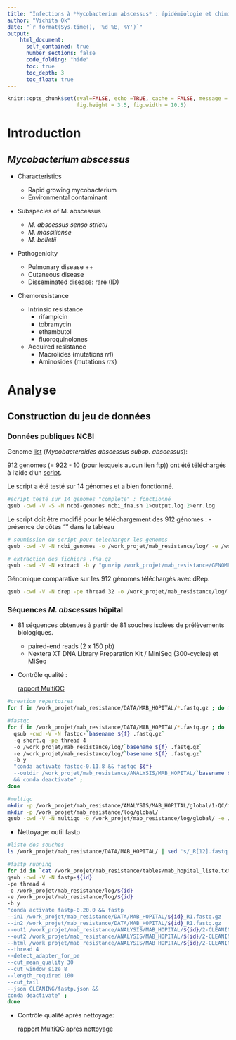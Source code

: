 ```yaml
---
title: "Infections à *Mycobacterium abscessus* : épidémiologie et chimio-résistance"
author: "Vichita Ok"
date: "`r format(Sys.time(), '%d %B, %Y')`"
output:
    html_document:
      self_contained: true
      number_sections: false
      code_folding: "hide"
      toc: true
      toc_depth: 3
      toc_float: true
---
```



```r
knitr::opts_chunk$set(eval=FALSE, echo =TRUE, cache = FALSE, message = FALSE, warning = FALSE, cache.lazy = FALSE,
                      fig.height = 3.5, fig.width = 10.5)
```


# Introduction

## *Mycobacterium abscessus*

* Characteristics

    + Rapid growing mycobacterium 
    + Environmental contaminant  


* Subspecies of M. abscessus

    + *M. abscessus senso strictu*
    + *M. massiliense*
    + *M. bolletii*  


* Pathogenicity

    + Pulmonary disease ++
    + Cutaneous disease
    + Disseminated disease: rare (ID)  
    
* Chemoresistance

    + Intrinsic resistance
        - rifampicin
        - tobramycin
        - ethambutol
        - fluoroquinolones  
        
    + Acquired resistance
        - Macrolides (mutations *rrl*)
        - Aminosides (mutations *rrs*)


# Analyse

## Construction du jeu de données

### Données publiques NCBI

Genome [list](https://www.ncbi.nlm.nih.gov/genome/browse/#!/prokaryotes/mycobacterium%20abscessus%20subsp.%20abscessus) (*Mycobacteroides abscessus subsp. abscessus*): 

912 genomes (= 922 - 10 (pour lesquels aucun lien ftp)) ont été téléchargés à l'aide d'un [script](https://github.com/vichitaok/projet_tutore/blob/main/scripts/ncbi_fna.sh).

Le script a été testé sur 14 génomes et a bien fonctionné.
```bash
#script testé sur 14 genomes "complete" : fonctionné
qsub -cwd -V -S -N ncbi-genomes ncbi_fna.sh 1>output.log 2>err.log
```


Le script doit être modifié pour le téléchargement des 912 génomes :
- présence de côtes "" dans le tableau

```bash
# soumission du script pour telecharger les genomes
qsub -cwd -V -N ncbi_genomes -o /work_projet/mab_resistance/log/ -e /work_projet/mab_resistance/log/ -q long.q /save_projet/mab_resistance/projet_tutore/scripts/ncbi_fna.sh

# extraction des fichiers .fna.gz
qsub -cwd -V -N extract -b y "gunzip /work_projet/mab_resistance/GENOMES_NCBI/*.fna.gz"

```

Génomique comparative sur les 912 génomes téléchargés avec dRep.

```bash
qsub -cwd -V -N drep -pe thread 32 -o /work_projet/mab_resistance/log/ -e /work_projet/mab_resistance/log/ -q long.q -b y "conda activate drep-3.2.0 && dRep compare /work_projet/mab_resistance/ANALYSIS/DREP_genomes_ncbi -g /work_projet/mab_resistance/DATA/GENOMES_NCBI/*.fna && conda deactivate"

```



### Séquences *M. abscessus* hôpital

* 81 séquences obtenues à partir de 81 souches isolées de prélèvements biologiques.
  
  - paired-end reads (2 x 150 pb)
  - Nextera XT DNA Library Preparation Kit / MiniSeq (300-cycles) et MiSeq 
  
  

* Contrôle qualité :

  [rapport MultiQC](https://vichitaok.github.io/projet_tutore/results/mab_hopital/multiqc_report.html)

```bash
#creation repertoires
for f in /work_projet/mab_resistance/DATA/MAB_HOPITAL/*.fastq.gz ; do mkdir -p /work_projet/mab_resistance/ANALYSIS/MAB_HOPITAL/`basename $f .fastq.gz`/1-QC/fastqc/ ; done

#fastqc
for f in /work_projet/mab_resistance/DATA/MAB_HOPITAL/*.fastq.gz ; do 
  qsub -cwd -V -N fastqc-`basename ${f} .fastq.gz` 
  -q short.q -pe thread 4 
  -o /work_projet/mab_resistance/log/`basename ${f} .fastq.gz` 
  -e /work_projet/mab_resistance/log/`basename ${f} .fastq.gz` 
  -b y 
  "conda activate fastqc-0.11.8 && fastqc ${f} 
  --outdir /work_projet/mab_resistance/ANALYSIS/MAB_HOPITAL/`basename ${f} .fastq.gz`/1-QC/fastqc/  
  && conda deactivate" ; 
done

#multiqc
mkdir -p /work_projet/mab_resistance/ANALYSIS/MAB_HOPITAL/global/1-QC/multiqc/
mkdir -p /work_projet/mab_resistance/log/global/
qsub -cwd -V -N multiqc -o /work_projet/mab_resistance/log/global/ -e /work_projet/mab_resistance/log/global/ -b y "conda activate multiqc-1.7 && multiqc -ip -o /work_projet/mab_resistance/ANALYSIS/MAB_HOPITAL/global/1-QC/multiqc/ /work_projet/mab_resistance/ANALYSIS/MAB_HOPITAL/*/1-QC/fastqc/ && conda deactivate"


```

* Nettoyage: outil fastp

```bash
#liste des souches
ls /work_projet/mab_resistance/DATA/MAB_HOPITAL/ | sed 's/_R[12].fastq.gz//g' | uniq > /work_projet/mab_resistance/tables/mab_hopital_liste.txt

#fastp running
for id in `cat /work_projet/mab_resistance/tables/mab_hopital_liste.txt` ; do 
qsub -cwd -V -N fastp-${id} 
-pe thread 4 
-o /work_projet/mab_resistance/log/${id} 
-e /work_projet/mab_resistance/log/${id} 
-b y 
"conda activate fastp-0.20.0 && fastp 
--in1 /work_projet/mab_resistance/DATA/MAB_HOPITAL/${id}_R1.fastq.gz 
--in2 /work_projet/mab_resistance/DATA/MAB_HOPITAL/${id}_R1.fastq.gz 
--out1 /work_projet/mab_resistance/ANALYSIS/MAB_HOPITAL/${id}/2-CLEANING/fastp/${id}_R1.cleaned_filtered.fastq.gz 
--out2 /work_projet/mab_resistance/ANALYSIS/MAB_HOPITAL/${id}/2-CLEANING/fastp/${id}_R2.cleaned_filtered.fastq.gz 
--html /work_projet/mab_resistance/ANALYSIS/MAB_HOPITAL/${id}/2-CLEANING/fastp/${id}_fastp.html 
--thread 4 
--detect_adapter_for_pe 
--cut_mean_quality 30 
--cut_window_size 8 
--length_required 100 
--cut_tail 
--json CLEANING/fastp.json && 
conda deactivate" ; 
done

```


* Contrôle qualité après nettoyage:

  [rapport MultiQC après nettoyage](https://vichitaok.github.io/projet_tutore/results/mab_hopitalmultiqc_on_cleaned_report.html)

